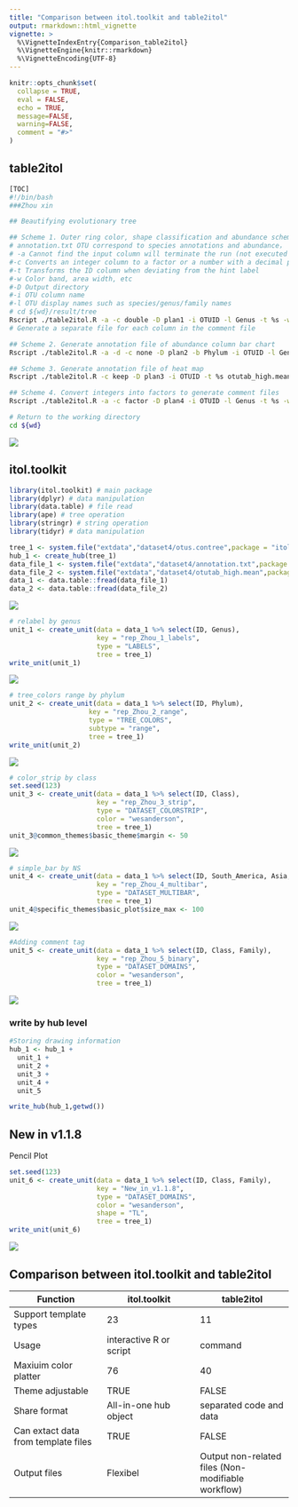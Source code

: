```yaml
---
title: "Comparison between itol.toolkit and table2itol"
output: rmarkdown::html_vignette
vignette: >
  %\VignetteIndexEntry{Comparison_table2itol}
  %\VignetteEngine{knitr::rmarkdown}
  %\VignetteEncoding{UTF-8}
---
```


```r
knitr::opts_chunk$set(
  collapse = TRUE,
  eval = FALSE,
  echo = TRUE,
  message=FALSE,
  warning=FALSE,
  comment = "#>"
)
```

## table2itol

```bash
[TOC]
#!/bin/bash
###Zhou xin

## Beautifying evolutionary tree

## Scheme 1. Outer ring color, shape classification and abundance scheme
# annotation.txt OTU correspond to species annotations and abundance，
# -a Cannot find the input column will terminate the run (not executed by default)
#-c Converts an integer column to a factor or a number with a decimal point
#-t Transforms the ID column when deviating from the hint label
#-w Color band, area width, etc
#-D Output directory
#-i OTU column name
#-l OTU display names such as species/genus/family names
# cd ${wd}/result/tree
Rscript ./table2itol.R -a -c double -D plan1 -i OTUID -l Genus -t %s -w 0.5 annotation.txt
# Generate a separate file for each column in the comment file

## Scheme 2. Generate annotation file of abundance column bar chart
Rscript ./table2itol.R -a -d -c none -D plan2 -b Phylum -i OTUID -l Genus -t %s -w 0.5 annotation.txt

## Scheme 3. Generate annotation file of heat map
Rscript ./table2itol.R -c keep -D plan3 -i OTUID -t %s otutab_high.mean

## Scheme 4. Convert integers into factors to generate comment files
Rscript ./table2itol.R -a -c factor -D plan4 -i OTUID -l Genus -t %s -w 0 annotation.txt

# Return to the working directory
cd ${wd}
```

![](images/table2itol.svg)

## itol.toolkit

```r
library(itol.toolkit) # main package
library(dplyr) # data manipulation
library(data.table) # file read
library(ape) # tree operation
library(stringr) # string operation
library(tidyr) # data manipulation
```

```r
tree_1 <- system.file("extdata","dataset4/otus.contree",package = "itol.toolkit")
hub_1 <- create_hub(tree_1)
data_file_1 <- system.file("extdata","dataset4/annotation.txt",package = "itol.toolkit")
data_file_2 <- system.file("extdata","dataset4/otutab_high.mean",package = "itol.toolkit")
data_1 <- data.table::fread(data_file_1)
data_2 <- data.table::fread(data_file_2)
```

![](images/0.svg)

```r
# relabel by genus
unit_1 <- create_unit(data = data_1 %>% select(ID, Genus),
                      key = "rep_Zhou_1_labels",
                      type = "LABELS",
                      tree = tree_1)
write_unit(unit_1)
```

![](images/1.svg)

```r
# tree_colors range by phylum
unit_2 <- create_unit(data = data_1 %>% select(ID, Phylum),
                    key = "rep_Zhou_2_range",
                    type = "TREE_COLORS",
                    subtype = "range",
                    tree = tree_1)
write_unit(unit_2)
```

![](images/2.svg)

```r
# color_strip by class
set.seed(123)
unit_3 <- create_unit(data = data_1 %>% select(ID, Class),
                      key = "rep_Zhou_3_strip",
                      type = "DATASET_COLORSTRIP",
                      color = "wesanderson",
                      tree = tree_1)
unit_3@common_themes$basic_theme$margin <- 50
```

![](images/3.svg)

```r
# simple_bar by NS
unit_4 <- create_unit(data = data_1 %>% select(ID, South_America, Asia, North_America),
                      key = "rep_Zhou_4_multibar",
                      type = "DATASET_MULTIBAR",
                      tree = tree_1)
unit_4@specific_themes$basic_plot$size_max <- 100
```

![](images/4.svg)

```r
#Adding comment tag
unit_5 <- create_unit(data = data_1 %>% select(ID, Class, Family),
                      key = "rep_Zhou_5_binary",
                      type = "DATASET_DOMAINS",
                      color = "wesanderson",
                      tree = tree_1)
```

![](images/5.svg)

### write by hub level
```r
#Storing drawing information
hub_1 <- hub_1 +
  unit_1 +
  unit_2 +
  unit_3 +
  unit_4 +
  unit_5

write_hub(hub_1,getwd())
```

## New in v1.1.8
Pencil Plot
```r
set.seed(123)
unit_6 <- create_unit(data = data_1 %>% select(ID, Class, Family),
                      key = "New_in_v1.1.8",
                      type = "DATASET_DOMAINS",
                      color = "wesanderson",
                      shape = "TL",
                      tree = tree_1)
write_unit(unit_6)
```
![](images/6.svg)

## Comparison between itol.toolkit and table2itol

| Function                            | itol.toolkit            | table2itol                                         |
|------------------------|------------------------|------------------------|
| Support template types              | 23                      | 11                                                 |
| Usage                               | interactive R or script | command                                            |
| Maxiuim color platter               | 76                      | 40                                                 |
| Theme adjustable                    | TRUE                    | FALSE                                              |
| Share format                        | All-in-one hub object   | separated code and data                            |
| Can extact data from template files | TRUE                    | FALSE                                              |
| Output files                        | Flexibel                | Output non-related files (Non-modifiable workflow) |
